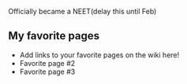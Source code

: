 

Officially became a NEET(delay this until Feb)

==My favorite pages==

* Add links to your favorite pages on the wiki here!
* Favorite page #2
* Favorite page #3
